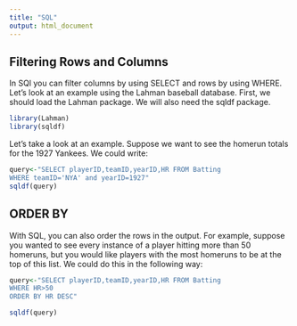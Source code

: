 ```yaml
---
title: "SQL"
output: html_document
---
```


## Filtering Rows and Columns

In SQl you can filter columns by using SELECT and rows by using WHERE. Let's look at an example using the Lahman baseball database. First, we should load the Lahman package. We will also need the sqldf package.

```r
library(Lahman)
library(sqldf)
```

Let's take a look at an example. Suppose we want to see the homerun totals for the 1927 Yankees. We could write: 

```r
query<-"SELECT playerID,teamID,yearID,HR FROM Batting
WHERE teamID='NYA' and yearID=1927"
sqldf(query)
```

## ORDER BY

With SQL, you can also order the rows in the output. For example, suppose you wanted to see every instance of a player hitting more than 50 homeruns, but you would like players with the most homeruns to be at the top of this list. We could do this in the following way:

```r
query<-"SELECT playerID,teamID,yearID,HR FROM Batting
WHERE HR>50
ORDER BY HR DESC"

sqldf(query)
```

